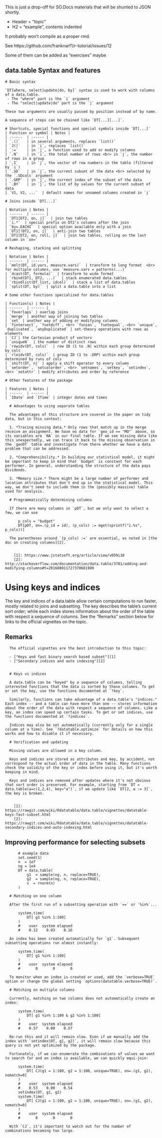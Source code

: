 This is just a drop-off for SO.Docs materials that will be shunted to JSON shortly. 

* Header = "topic"
* H2 = "example", contents indented

It probably won't compile as a proper rmd.

See https://github.com/franknarf1/r-tutorial/issues/12

Some of them can be added as "exercises" maybe

## data.table Syntax and features

    # Basic syntax

    `DT[where, select|update|do, by]` syntax is used to work with columns of a data.table.
     - The "where" part is the `i` argument
     - The "select|update|do" part is the `j` argument

    These two arguments are usually passed by position instead of by name.

    A sequence of steps can be chained like `DT[...][...]`.

    # Shortcuts, special functions and special symbols inside `DT[...]`
    | Function or symbol | Notes |
    | ------  | ------ |
    | `.()`   | in several arguments, replaces `list()`
    | `J()`   | in `i`, replaces `list()`
    | `:=`    | in `j`, a function used to add or modify columns
    | `.N`    | in `i`, the total number of rows <br> in `j`, the number of rows in a group
    | `.I`    | in `j`, the vector of row numbers in the table (filtered by `i`)
    | `.SD`   | in `j`, the current subset of the data <br> selected by the `.SDcols` argument
    | `.GRP`  | in `j`, the current index of the subset of the data
    | `.BY`   | in `j`, the list of by values for the current subset of data
    | `V1, V2, ...`  | default names for unnamed columns created in `j`

    # Joins inside `DT[...]` 

    | Notation | Notes |
    | ------  | ------ |
    | `DT1[DT2, on, j]`  | join two tables
    | `i.*`  | special prefix on DT2's columns after the join
    | `by=.EACHI`  | special option available only with a join
    | `DT1[!DT2, on, j]`  | anti-join two tables
    | `DT1[DT2, on, roll, j]`  | join two tables, rolling on the last column in `on=`

    # Reshaping, stacking and splitting

    | Notation | Notes |
    | ------  | ------ |
    | `melt(DT, id.vars, measure.vars)`  | transform to long format  <br> for multiple columns, use `measure.vars = patterns(...)`
    | `dcast(DT, formula)`  | transform to wide format
    | `rbind(DT1, DT2, ...)`  | stack enumerated data.tables
    | `rbindlist(DT_list, idcol)`  | stack a list of data.tables 
    | `split(DT, by)`  | split a data.table into a list 

    # Some other functions specialized for data.tables

    | Function(s) | Notes |
    | ------  | ------ |
    | `foverlaps` | overlap joins
    | `merge` | another way of joining two tables
    | `set` | another way of adding or modifying columns
    | `fintersect`, `fsetdiff`, <br> `funion`, `fsetequal`, <br> `unique`, `duplicated`, `anyDuplicated` | set-theory operations with rows as elements  
    | `CJ`| the Cartesian product of vectors
    | `uniqueN`  | the number of distinct rows
    | `rowidv(DT, cols)`  | row ID (1 to .N) within each group determined by cols
    | `rleidv(DT, cols)`  | group ID (1 to .GRP) within each group determined by runs of cols
    | `shift(DT, n)` | apply a shift operator to every column
    | `setorder`, `setcolorder`, <br> `setnames`, `setkey`, `setindex`, <br> `setattr` | modify attributes and order by reference

    # Other features of the package

    | Features | Notes |
    | ------  | ------ |
    | `IDate` and `ITime` | integer dates and times
  [1]: http://r-datatable.com


      # Advantages to using separate tables

      The advantages of this structure are covered in the paper on tidy data, but in this context:

      1. *Tracing missing data.* Only rows that match up in the merge receive an assignment. We have no data for `geo_id == "MO"` above, so its variables are `NA` in our final table. If we see missing data like this unexpectedly, we can trace it back to the missing observation in the `geoDT` table and investigate from there whether we have a data problem that can be addressed.

      2. *Comprehensibility.* In building our statistical model, it might be important to keep in mind that `budget` is constant for each performer. In general, understanding the structure of the data pays dividends.

      3. *Memory size.* There might be a large number of performer and location attributes that don't end up in the statistical model. This way, we don't need to include them in the (possibly massive) table used for analysis.

      # Programmatically determining columns

      If there are many columns in `pDT`, but we only want to select a few, we can use

          p_cols = "budget"
          DT[pDT, on=.(p_id = id), (p_cols) := mget(sprintf("i.%s", p_cols))]

      The parentheses around `(p_cols) :=` are essential, as noted in [the doc on creating columns][2].


        [1]: https://www.jstatsoft.org/article/view/v059i10
        [2]: http://stackoverflow.com/documentation/data.table/3781/adding-and-modifying-columns#t=201608011727370681989

# Using keys and indices

The key and indices of a data.table allow certain computations to run faster, mostly related to joins and subsetting. The key describes the table's current sort order; while each index stores information about the order of the table with respect a sequence of columns. See the "Remarks" section below for links to the official vignettes on the topic.

## Remarks

      The official vignettes are the best introduction to this topic:

      - ["Keys and fast binary search based subset"][1]
      - ["Secondary indices and auto indexing"][2] 


      # Keys vs indices

      A data.table can be "keyed" by a sequence of columns, telling interested functions that the data is sorted by those columns. To get or set the key, use the functions documented at `?key`.

      Similarly, functions can take advantage of a data.table's "indices." Each index -- and a table can have more than one -- stores information about the order of the data with respect a sequence of columns. Like a key, an index can speed up certain tasks. To get or set indices, use the functions documented at `?indices`. 

      Indices may also be set automatically (currently only for a single column at a time). See `?datatable.optimize` for details on how this works and how to disable it if necessary.

      # Verification and updating

      Missing values are allowed in a key column.

      Keys and indices are stored as attributes and may, by accident, not correspond to the actual order of data in the table. Many functions check the validity of the key or index before using it, but it's worth keeping in mind.

      Keys and indices are removed after updates where it's not obvious that sort order is preserved. For example, starting from `DT = data.table(a=c(1,2,4), key="a")`, if we update like `DT[2, a := 3]`, the key is broken.


        [1]: https://rawgit.com/wiki/Rdatatable/data.table/vignettes/datatable-keys-fast-subset.html
        [2]: https://rawgit.com/wiki/Rdatatable/data.table/vignettes/datatable-secondary-indices-and-auto-indexing.html

## Improving performance for selecting subsets

          # example data
          set.seed(1)
          n  = 1e7
          ng = 1e4
          DT = data.table(
              g1  = sample(ng, n, replace=TRUE),
              g2  = sample(ng, n, replace=TRUE),
              v  = rnorm(n)
          )

      # Matching on one column

      After the first run of a subsetting operation with `==` or `%in%`...

          system.time(
              DT[ g1 %in% 1:100]
          )
          #    user  system elapsed 
          #    0.12    0.03    0.16 

      An index has been created automatically for `g1`. Subsequent subsetting operations run almost instantly:

          system.time(
              DT[ g1 %in% 1:100]
          )
          #    user  system elapsed 
          #       0       0       0

      To monitor when an index is created or used, add the `verbose=TRUE` option or change the global setting `options(datatable.verbose=TRUE)`.

      # Matching on multiple columns

      Currently, matching on two columns does not automatically create an index:

          system.time(
              DT[ g1 %in% 1:100 & g2 %in% 1:100]
          )
          #    user  system elapsed 
          #    0.57    0.00    0.57

      Re-run this and it will remain slow. Even if we manually add the index with `setindex(DT, g1, g2)`, it will remain slow because this query is not yet optimized by the package. 

      Fortunately, if we can enumerate the combinations of values we want to search for and an index is available, we can quickly equi-join:

          system.time(
              DT[ CJ(g1 = 1:100, g2 = 1:100, unique=TRUE), on=.(g1, g2), nomatch=0]
          )
          #    user  system elapsed 
          #    0.53    0.00    0.54 
          setindex(DT, g1, g2)
          system.time(
              DT[ CJ(g1 = 1:100, g2 = 1:100, unique=TRUE), on=.(g1, g2), nomatch=0]
          )
          #    user  system elapsed 
          #       0       0       0

      With `CJ`, it's important to watch out for the number of combinations becoming too large.







